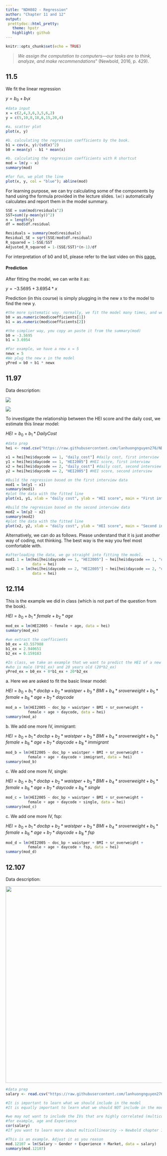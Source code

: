 ```yaml
---
title: "NDH802 - Regression"
author: "Chapter 11 and 12"
output: 
 prettydoc::html_pretty:
   theme: hpstr
   highlight: github
---
```


```r
knitr::opts_chunk$set(echo = TRUE)
```

> *We assign the computation to computers---our tasks are to think, analyze, and make recommendations*" (Newbold, 2016, p. 429).

## 11.5

We fit the linear regression

$y = b_0 + b_1x$

```r
#data input
x = c(2,4,3,6,3,5,6,2)
y = c(5,10,8,18,6,15,20,4)

#a. scatter plot
plot(x, y)

#b. calculating the regression coefficients by the book.
b1 = cov(x, y)/(sd(x)^2)
b0 = mean(y) - b1 * mean(x)

#b. calculating the regression coefficients with R shortcut
mod = lm(y ~ x)
summary(mod)

#for fun, we plot the line
plot(x, y, col = "blue"); abline(mod)
```

For learning purpose, we can try calculating some of the components by hand using the formula provided in the lecture slides. `lm()` automatically calculates and report them in the model summary.

```r
SSE = sum(mod$residuals^2)
SST=sum((y-mean(y))^2)
n = length(y)
df = mod$df.residual

Residuals = summary(mod$residuals)
Residual_SE = sqrt(SSE/mod$df.residual)
R_squared = 1-SSE/SST
Adjusted_R_squared = 1-(SSE/SST)*(n-1)/df
```

For interpretation of b0 and b1, please refer to the last video on this [page.](https://sse.instructure.com/courses/425/pages/may-17-regression?module_item_id=6183)

#### Prediction

After fitting the model, we can write it as:

$y = -3.5695 + 3.6954*x$

Prediction (in this course) is simply plugging in the new x to the model to find the new y.

```r
#the more systematic way. normally, we fit the model many times, and we may want to automatize the process like this
b0 = as.numeric(mod$coefficients[1])
b1 = as.numeric(mod$coefficients[2])

#the simplier way, you copy an paste it from the summary(mod)
b0 = -3.5695
b1 = 3.6954

#For example, we have a new x = 5
newx = 5
#We plug the new x in the model
yPred = b0 + b1 * newx
```

## 11.97

Data description:

![](https://github.com/lanhuongnguyen276/NDH802/blob/master/Exercises/hei1.png?raw=true)

![](https://github.com/lanhuongnguyen276/NDH802/blob/master/Exercises/hei2.png?raw=true)

To investigate the relationship between the HEI score and the daily cost, we estimate this linear model:

$HEI = b_0 + b_1*DailyCost$

```r
#data prep
hei <- read.csv("https://raw.githubusercontent.com/lanhuongnguyen276/NDH802/master/Exercises/HEI.csv")[, -1]

x1 = hei[hei$daycode == 1, "daily_cost"] #daily cost, first interview
y1 = hei[hei$daycode == 1, "HEI2005"] #HEI score, first interview
x2 = hei[hei$daycode == 2, "daily_cost"] #daily cost, second interview
y2 = hei[hei$daycode == 2, "HEI2005"] #HEI score, second interview

#Build the regression based on the first interview data
mod1 = lm(y1 ~ x1)
summary(mod1)
#plot the data with the fitted line
plot(x1, y1, xlab = "daily cost", ylab = "HEI score", main = "First interview"); abline(mod1, col = "red", lwd = 2)

#Build the regression based on the second interview data
mod2 = lm(y2 ~ x2)
summary(mod2)
#plot the data with the fitted line
plot(x2, y2, xlab = "daily cost", ylab = "HEI score", main = "Second interview"); abline(mod2, col = "blue", lwd = 2)
```

Alternatively, we can do as follows. Please understand that it is just another way of coding, not thinking. The best way is the way you feel most comfortable with.

```r
#afterloading the data, we go straight into fitting the model.
mod1.1 = lm(hei[hei$daycode == 1, "HEI2005"] ~ hei[hei$daycode == 1, "daily_cost"],
            data = hei)
mod2.1 = lm(hei[hei$daycode == 2, "HEI2005"] ~ hei[hei$daycode == 2, "daily_cost"],
            data = hei)
```

## 12.114

This is the example we did in class (which is not part of the question from the book).

$HEI = b_0 + b_1*female + b_2*age$

```r
mod_ex = lm(HEI2005 ~ female + age, data = hei)
summary(mod_ex)

#we extract the coefficients
b0_ex = 43.557988
b1_ex = 2.940651
b2_ex = 0.159183

#In class, we take an example that we want to predict the HEI of a new person,
#who is male (0*b1_ex) and 20 years old (20*b2_ex)
yPred_ex = b0_ex + 0*b1_ex + 20*b2_ex
```

a\. Here we are asked to fit the basic linear model:

$HEI = b_0 + b_1*docbp + b_2*waistper + b_3*BMI+ b_4*sroverweight + b_5*female + b_6*age + b_7*daycode$

```r
mod_a = lm(HEI2005 ~ doc_bp + waistper + BMI + sr_overweight +
          female + age + daycode, data = hei)
summary(mod_a)
```

b\. We add one more IV, immigrant:

$HEI = b_0 + b_1*docbp + b_2*waistper + b_3*BMI+ b_4*sroverweight + b_5*female + b_6*age + b_7*daycode + b_8*immigrant$

```r
mod_b = lm(HEI2005 ~ doc_bp + waistper + BMI + sr_overweight +
          female + age + daycode + immigrant, data = hei)
summary(mod_b)
```

c\. We add one more IV, single:

$HEI = b_0 + b_1*docbp + b_2*waistper + b_3*BMI+ b_4*sroverweight + b_5*female + b_6*age + b_7*daycode + b_8*single$

```r
mod_c = lm(HEI2005 ~ doc_bp + waistper + BMI + sr_overweight +
          female + age + daycode + single, data = hei)
summary(mod_c)
```

c\. We add one more IV, fsp:

$HEI = b_0 + b_1*docbp + b_2*waistper + b_3*BMI+ b_4*sroverweight + b_5*female + b_6*age + b_7*daycode + b_8*fsp$

```r
mod_d = lm(HEI2005 ~ doc_bp + waistper + BMI + sr_overweight +
          female + age + daycode + fsp, data = hei)
summary(mod_d)
```

## 12.107

Data description:

![](https://github.com/lanhuongnguyen276/NDH802/blob/master/Exercises/salary.png?raw=true){width="634"}

```r
#data prep
salary <- read.csv("https://raw.githubusercontent.com/lanhuongnguyen276/NDH802/master/Exercises/Salary_Study.csv")[, -1]

#It is important to learn what we should include in the model
#It is equally important to learn what we should NOT include in the model

#we may not want to include the IVs that are highly correlated (multicollinearity)
#for example, age and Experience
cor(salary)
#If you want to learn more about multicollinearity -> Newbold chapter 13.

#This is an example. Adjust it as you reason
mod.12107 = lm(Salary ~ Gender + Experience + Market, data = salary)
summary(mod.12107)
```
